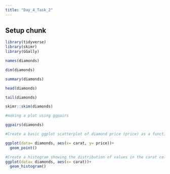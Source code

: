```yaml
---
title: "Day_4_Task_2"
---
```


## Setup chunk

```r
library(tidyverse)
library(skimr)
library(GGally)
```

```r
names(diamonds)

dim(diamonds)

summary(diamonds)

head(diamonds)

tail(diamonds)

skimr::skim(diamonds)

#making a plot using ggpairs

ggpairs(diamonds)
```

```r
#Create a basic ggplot scatterplot of diamond price (price) as a function of size (carat)

ggplot(data= diamonds, aes(x= carat, y= price))+
  geom_point()
```

```r
#Create a histogram showing the distribution of values in the carat column (recall: a histogram only requires a single variable, e.g. aes(x = carat))
ggplot(data= diamonds, aes(x= carat))+
  geom_histogram()
```
